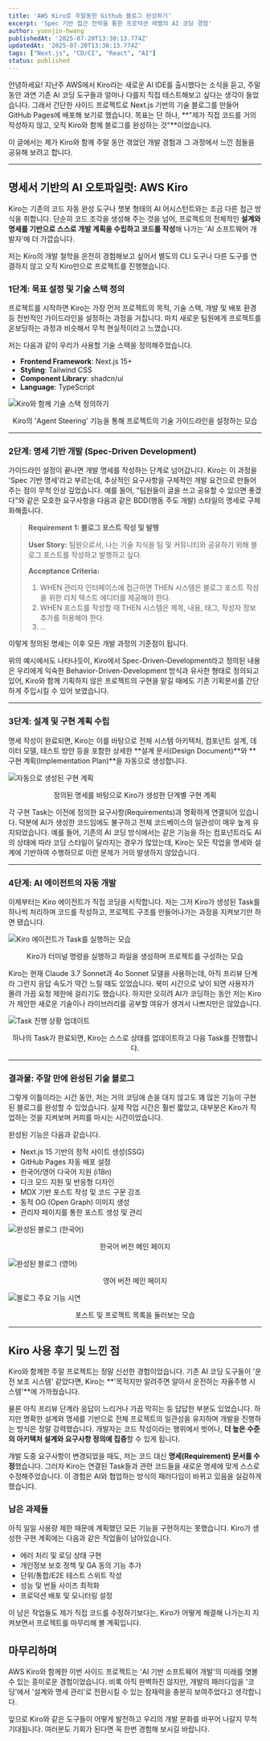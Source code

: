 ```yaml
---
title: 'AWS Kiro로 주말동한 Github 블로그 완성하기'
excerpt: 'Spec 기반 접근 전략을 통한 프로덕션 레벨의 AI 코딩 경험'
author: yoonjin-hwang
publishedAt: '2025-07-20T13:30:13.774Z'
updatedAt: '2025-07-20T13:30:13.774Z'
tags: ["Next.js", "CD/CI", "React", "AI"]
status: published
---
```

안녕하세요! 지난주 AWS에서 Kiro라는 새로운 AI IDE를 출시했다는 소식을 듣고, 주말 동안 과연 기존 AI 코딩 도구들과 얼마나 다를지 직접 테스트해보고 싶다는 생각이 들었습니다. 그래서 간단한 사이드 프로젝트로 Next.js 기반의 기술 블로그를 만들어 GitHub Pages에 배포해 보기로 했습니다. 목표는 단 하나, **"제가 직접 코드를 거의 작성하지 않고, 오직 Kiro와 함께 블로그를 완성하는 것"**이었습니다.

이 글에서는 제가 Kiro와 함께 주말 동안 겪었던 개발 경험과 그 과정에서 느낀 점들을 공유해 보려고 합니다.

***

## 명세서 기반의 AI 오토파일럿: AWS Kiro

Kiro는 기존의 코드 자동 완성 도구나 챗봇 형태의 AI 어시스턴트와는 조금 다른 접근 방식을 취합니다. 단순히 코드 조각을 생성해 주는 것을 넘어, 프로젝트의 전체적인 **설계와 명세를 기반으로 스스로 개발 계획을 수립하고 코드를 작성**해 나가는 'AI 소프트웨어 개발자'에 더 가깝습니다.

저는 Kiro의 개발 철학을 온전히 경험해보고 싶어서 별도의 CLI 도구나 다른 도구를 연결하지 않고 오직 Kiro만으로 프로젝트를 진행했습니다.

### 1단계: 목표 설정 및 기술 스택 정의

프로젝트를 시작하면 Kiro는 가장 먼저 프로젝트의 목적, 기술 스택, 개발 및 배포 환경 등 전반적인 가이드라인을 설정하는 과정을 거칩니다. 마치 새로운 팀원에게 프로젝트를 온보딩하는 과정과 비슷해서 무척 현실적이라고 느꼈습니다.

저는 다음과 같이 우리가 사용할 기술 스택을 정의해주었습니다.

* **Frontend Framework**: Next.js 15+
* **Styling**: Tailwind CSS
* **Component Library**: shadcn/ui
* **Language**: TypeScript

![Kiro와 함께 기술 스택 정의하기](assets/images/blogs/aws-kiro-github-pages/Screenshot%202025-07-19%20at%209.04.07%E2%80%AFAM.png)
<center>Kiro의 'Agent Steering' 기능을 통해 프로젝트의 기술 가이드라인을 설정하는 모습</center>

***

### 2단계: 명세 기반 개발 (Spec-Driven Development)

가이드라인 설정이 끝나면 개발 명세를 작성하는 단계로 넘어갑니다. Kiro는 이 과정을 'Spec 기반 명세'라고 부르는데, 추상적인 요구사항을 구체적인 개발 요건으로 만들어주는 점이 무척 인상 깊었습니다. 예를 들어, "팀원들이 글을 쓰고 공유할 수 있으면 좋겠다"와 같은 모호한 요구사항을 다음과 같은 BDD(행동 주도 개발) 스타일의 명세로 구체화해줍니다.

> **Requirement 1: 블로그 포스트 작성 및 발행**
>
> **User Story:** 팀원으로서, 나는 기술 지식을 팀 및 커뮤니티와 공유하기 위해 블로그 포스트를 작성하고 발행하고 싶다.
>
> **Acceptance Criteria:**
> 1.  WHEN 관리자 인터페이스에 접근하면 THEN 시스템은 블로그 포스트 작성을 위한 리치 텍스트 에디터를 제공해야 한다.
> 2.  WHEN 포스트를 작성할 때 THEN 시스템은 제목, 내용, 태그, 작성자 정보 추가를 허용해야 한다.
> 3.  ...

이렇게 정의된 명세는 이후 모든 개발 과정의 기준점이 됩니다.

위의 예시에서도 나타나듯이, Kiro에서 Spec-Driven-Development라고 정의된 내용은 우리에게 익숙한 Behavior-Driven-Development 방식과 유사한 형태로 정의되고 있어, Kiro와 함께 기획하지 않은 프로젝트의 구현을 맡길 때에도 기존 기획문서를 간단하게 주입시킬 수 있어 보였습니다.

***

### 3단계: 설계 및 구현 계획 수립

명세 작성이 완료되면, Kiro는 이를 바탕으로 전체 시스템 아키텍처, 컴포넌트 설계, 데이터 모델, 테스트 방안 등을 포함한 상세한 **설계 문서(Design Document)**와 **구현 계획(Implementation Plan)**을 자동으로 생성합니다.

![자동으로 생성된 구현 계획](assets/images/blogs/aws-kiro-github-pages/Screenshot%202025-07-19%20at%2010.54.52%E2%80%AFAM.png)
<center>정의된 명세를 바탕으로 Kiro가 생성한 단계별 구현 계획</center>

각 구현 Task는 이전에 정의한 요구사항(Requirements)과 명확하게 연결되어 있습니다. 덕분에 AI가 생성한 코드임에도 불구하고 전체 코드베이스의 일관성이 매우 높게 유지되었습니다. 예를 들어, 기존의 AI 코딩 방식에서는 같은 기능을 하는 컴포넌트라도 AI의 상태에 따라 코딩 스타일이 달라지는 경우가 많았는데, Kiro는 모든 작업을 명세와 설계에 기반하여 수행하므로 이런 문제가 거의 발생하지 않았습니다.

***

### 4단계: AI 에이전트의 자동 개발

이제부터는 Kiro 에이전트가 직접 코딩을 시작합니다. 저는 그저 Kiro가 생성된 Task를 하나씩 처리하며 코드를 작성하고, 프로젝트 구조를 만들어나가는 과정을 지켜보기만 하면 됐습니다.

![Kiro 에이전트가 Task를 실행하는 모습](assets/images/blogs/aws-kiro-github-pages/Jul-19-2025%2011-29-20.gif)
<center>Kiro가 터미널 명령을 실행하고 파일을 생성하며 프로젝트를 구성하는 모습</center>

Kiro는 현재 Claude 3.7 Sonnet과 4o Sonnet 모델을 사용하는데, 아직 프리뷰 단계라 그런지 응답 속도가 약간 느릴 때도 있었습니다. 북미 시간으로 낮이 되면 사용자가 몰려 가끔 요청 제한에 걸리기도 했습니다. 하지만 오히려 AI가 코딩하는 동안 저는 Kiro가 제안한 새로운 기술이나 라이브러리를 공부할 여유가 생겨서 나쁘지만은 않았습니다.

![Task 진행 상황 업데이트](assets/images/blogs/aws-kiro-github-pages/Screenshot%202025-07-19%20at%2011.30.56%E2%80%AFAM.png)
<center>하나의 Task가 완료되면, Kiro는 스스로 상태를 업데이트하고 다음 Task를 진행합니다.</center>

***

### 결과물: 주말 만에 완성된 기술 블로그

그렇게 이틀이라는 시간 동안, 저는 거의 코딩에 손을 대지 않고도 꽤 많은 기능이 구현된 블로그를 완성할 수 있었습니다. 실제 작업 시간은 훨씬 짧았고, 대부분은 Kiro가 작업하는 것을 지켜보며 커피를 마시는 시간이었습니다.

완성된 기능은 다음과 같습니다.
* Next.js 15 기반의 정적 사이트 생성(SSG)
* GitHub Pages 자동 배포 설정
* 한국어/영어 다국어 지원 (i18n)
* 다크 모드 지원 및 반응형 디자인
* MDX 기반 포스트 작성 및 코드 구문 강조
* 동적 OG (Open Graph) 이미지 생성
* 관리자 페이지를 통한 포스트 생성 및 관리

![완성된 블로그 (한국어)](assets/images/blogs/aws-kiro-github-pages/Screenshot%202025-07-19%20at%203.45.15%E2%80%AFAM.png)
<center>한국어 버전 메인 페이지</center>

![완성된 블로그 (영어)](assets/images/blogs/aws-kiro-github-pages/Screenshot%202025-07-19%20at%203.45.21%E2%80%AFAM.png)
<center>영어 버전 메인 페이지</center>

![블로그 주요 기능 시연](assets/images/blogs/aws-kiro-github-pages/features.gif)
<center>포스트 및 프로젝트 목록을 둘러보는 모습</center>

***

## Kiro 사용 후기 및 느낀 점

Kiro와 함께한 주말 프로젝트는 정말 신선한 경험이었습니다. 기존 AI 코딩 도구들이 '운전 보조 시스템' 같았다면, Kiro는 **'목적지만 알려주면 알아서 운전하는 자율주행 시스템'**에 가까웠습니다.

물론 아직 프리뷰 단계라 응답이 느리거나 가끔 막히는 등 답답한 부분도 있었습니다. 하지만 명확한 설계와 명세를 기반으로 전체 프로젝트의 일관성을 유지하며 개발을 진행하는 방식은 정말 강력했습니다. 개발자는 코드 작성이라는 행위에서 벗어나, **더 높은 수준의 아키텍처 설계와 요구사항 정의에 집중**할 수 있게 됩니다.

개발 도중 요구사항이 변경되었을 때도, 저는 코드 대신 **명세(Requirement) 문서를 수정**했습니다. 그러자 Kiro는 연결된 Task들과 관련 코드들을 새로운 명세에 맞게 스스로 수정해주었습니다. 이 경험은 AI와 협업하는 방식의 패러다임이 바뀌고 있음을 실감하게 했습니다.

### 남은 과제들

아직 일일 사용량 제한 때문에 계획했던 모든 기능을 구현하지는 못했습니다. Kiro가 생성한 구현 계획에는 다음과 같은 작업들이 남아있습니다.

* 에러 처리 및 로딩 상태 구현
* 개인정보 보호 정책 및 GA 동의 기능 추가
* 단위/통합/E2E 테스트 스위트 작성
* 성능 및 번들 사이즈 최적화
* 프로덕션 배포 및 모니터링 설정

이 남은 작업들도 제가 직접 코드를 수정하기보다는, Kiro가 어떻게 해결해 나가는지 지켜보면서 프로젝트를 마무리해 볼 계획입니다.

## 마무리하며

AWS Kiro와 함께한 이번 사이드 프로젝트는 'AI 기반 소프트웨어 개발'의 미래를 엿볼 수 있는 흥미로운 경험이었습니다. 비록 아직 완벽하진 않지만, 개발의 패러다임을 '코딩'에서 '설계와 명세 관리'로 전환시킬 수 있는 잠재력을 충분히 보여주었다고 생각합니다.

앞으로 Kiro와 같은 도구들이 어떻게 발전하고 우리의 개발 문화를 바꾸어 나갈지 무척 기대됩니다. 여러분도 기회가 된다면 꼭 한번 경험해 보시길 바랍니다.